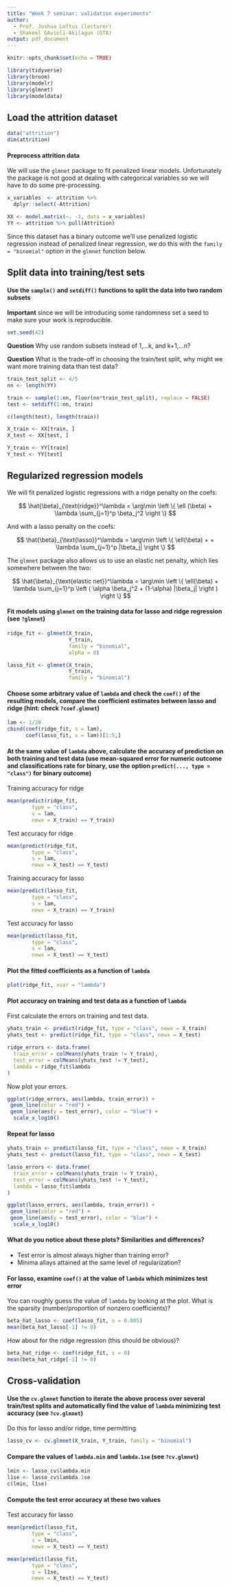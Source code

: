 ```yaml
---
title: "Week 7 seminar: validation experiments"
author:
  - Prof. Joshua Loftus (lecturer)
  - Shakeel GAvioli-Akilagun (GTA)
output: pdf_document
---
```


```r
knitr::opts_chunk$set(echo = TRUE)
```

```r
library(tidyverse) 
library(broom)     
library(modelr)    
library(glmnet)  
library(modeldata)

```

## Load the attrition dataset

```r
data("attrition")
dim(attrition)
```


#### Preprocess attrition data

We will use the `glmnet` package to fit penalized linear models. Unfortunately the package is not good at dealing with categorical variables so we will have to do some pre-processing. 

```r
x_variables  <- attrition %>% 
  dplyr::select(-Attrition) 

XX <- model.matrix(~. -1, data = x_variables) 
YY <- attrition %>% pull(Attrition)
```

Since this dataset has a binary outcome we'll use penalized logistic regression instead of penalized linear regression, we do this with the `family = "binomial"` option in the `glmnet` function below. 

## Split data into training/test sets

#### Use the `sample()` and `setdiff()` functions to split the data into two random subsets

**Important** since we will be introducing some randomness set a seed to make sure your work is reproducible. 

```r
set.seed(42)
```

**Question** Why use random subsets instead of 1,...k, and k+1,...n?

**Question** What is the trade-off in choosing the train/test split, why might we want more training data than test data?  

```r
train_test_split <- 4/5
nn <- length(YY)

train <- sample(1:nn, floor(nn*train_test_split), replace = FALSE)
test <- setdiff(1:nn, train)

c(length(test), length(train))
```


```r
X_train <- XX[train, ]
X_test <- XX[test, ]

Y_train <- YY[train]
Y_test <- YY[test]
```


## Regularized regression models

We will fit penalized logistic regressions with a ridge penalty on the coefs: 

$$
\hat{\beta}_{\text{ridge}}^\lambda = \arg\min \left \{  \ell (\beta) + \lambda \sum_{j=1}^p \beta_j^2 \right \}
$$

And with a lasso penalty on the coefs: 

$$
\hat{\beta}_{\text{lasso}}^\lambda = \arg\min \left \{ \ell(\beta) + + \lambda \sum_{j=1}^p |\beta_j| \right \} 
$$

The `glmnet` package also allows us to use an elastic net penalty, which lies somewhere between the two: 

$$
\hat{\beta}_{\text{elastic net}}^\lambda = \arg\min \left \{ \ell(\beta) + \lambda \sum_{j=1}^p \left ( \alpha \beta_j^2 + (1-\alpha) |\beta_j| \right ) \right \}
$$

#### Fit models using `glmnet` on the **training data** for lasso and ridge regression (see `?glmnet`)

```r
ridge_fit <- glmnet(X_train,
                    Y_train,
                    family = "binomial",
                    alpha = 0)

lasso_fit <- glmnet(X_train,
                    Y_train,
                    family = "binomial")
```


#### Choose some arbitrary value of `lambda` and check the `coef()` of the resulting models, compare the coefficient estimates between lasso and ridge (hint: check `?coef.glmnet`)

```r
lam <- 1/20
cbind(coef(ridge_fit, s = lam),
      coef(lasso_fit, s = lam))[1:5,]
```


#### At the same value of `lambda` above, calculate the accuracy of prediction on both training and test data (use mean-squared error for numeric outcome and classifications rate for binary, use the option `predict(..., type = "class")` for binary outcome)

Training accuracy for ridge

```r
mean(predict(ridge_fit,
        type = "class",
        s = lam,
        newx = X_train) == Y_train)
```

Test accuracy for ridge

```r
mean(predict(ridge_fit,
        type = "class",
        s = lam,
        newx = X_test) == Y_test)
```


Training accuracy for lasso

```r
mean(predict(lasso_fit,
        type = "class",
        s = lam,
        newx = X_train) == Y_train)
```

Test accuracy for lasso

```r
mean(predict(lasso_fit,
        type = "class",
        s = lam,
        newx = X_test) == Y_test)
```


#### Plot the fitted coefficients as a function of `lambda`

```r
plot(ridge_fit, xvar = "lambda")
```


#### Plot accuracy on training and test data as a function of `lambda`

First calculate the errors on training and test data. 

```r
yhats_train <- predict(ridge_fit, type = "class", newx = X_train)
yhats_test <- predict(ridge_fit, type = "class", newx = X_test)

ridge_errors <- data.frame(
  train_error = colMeans(yhats_train != Y_train),
  test_error = colMeans(yhats_test != Y_test),
  lambda = ridge_fit$lambda
) 
```

Now plot your errors. 

```r
ggplot(ridge_errors, aes(lambda, train_error)) +
 geom_line(color = "red") +
 geom_line(aes(y = test_error), color = "blue") + 
  scale_x_log10()
```

#### Repeat for lasso

```r
yhats_train <- predict(lasso_fit, type = "class", newx = X_train)
yhats_test <- predict(lasso_fit, type = "class", newx = X_test)

lasso_errors <- data.frame(
  train_error = colMeans(yhats_train != Y_train),
  test_error = colMeans(yhats_test != Y_test),
  lambda = lasso_fit$lambda
) 
```

```r
ggplot(lasso_errors, aes(lambda, train_error)) +
 geom_line(color = "red") +
 geom_line(aes(y = test_error), color = "blue") + 
  scale_x_log10()
```

#### What do you notice about these plots? Similarities and differences?

- Test error is almost always higher than training error? 
- Minima allays attained at the same level of regularization? 

#### For lasso, examine `coef()` at the value of `lambda` which minimizes test error

You can roughly guess the value of `lambda` by looking at the plot. What is the sparsity (number/proportion of nonzero coefficients)?


```r
beta_hat_lasso <- coef(lasso_fit, s = 0.005)
mean(beta_hat_lasso[-1] != 0)
```

How about for the ridge regression (this should be obvious)? 

```r
beta_hat_ridge <- coef(ridge_fit, s = 0)
mean(beta_hat_ridge[-1] != 0)
```

## Cross-validation

#### Use the `cv.glmnet` function to iterate the above process over several train/test splits and automatically find the value of `lambda` minimizing test accuracy (see `?cv.glmnet`)

Do this for lasso and/or ridge, time permitting

```r
lasso_cv <- cv.glmnet(X_train, Y_train, family = "binomial")
```

#### Compare the values of `lambda.min` and `lambda.1se` (see `?cv.glmnet`)

```r
lmin <- lasso_cv$lambda.min
l1se <- lasso_cv$lambda.1se
c(lmin, l1se)
```

#### Compute the test error accuracy at these two values

Test accuracy for lasso

```r
mean(predict(lasso_fit,
        type = "class",
        s = lmin,
        newx = X_test) == Y_test)
```

```r
mean(predict(lasso_fit,
        type = "class",
        s = l1se,
        newx = X_test) == Y_test)
```

